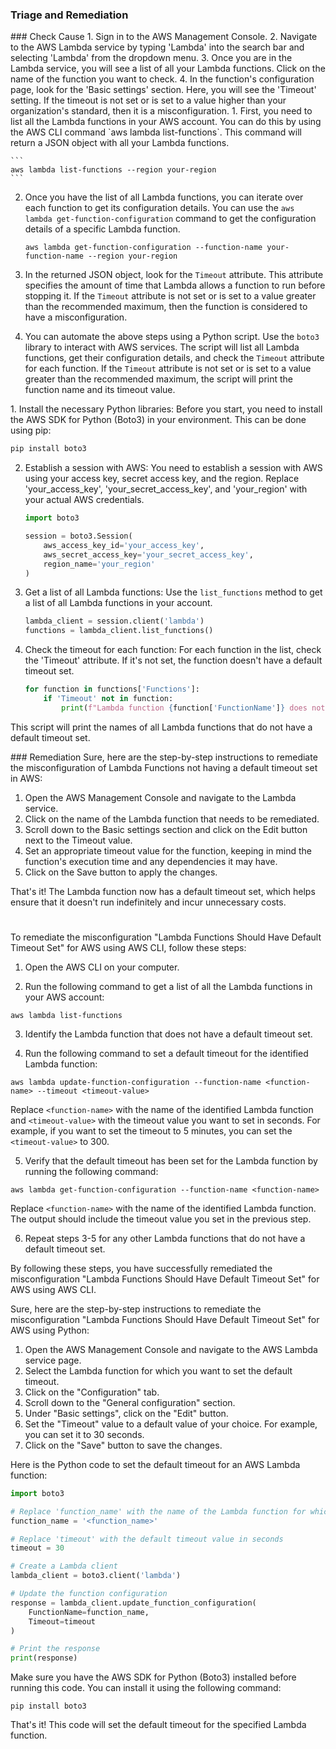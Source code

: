 
### Triage and Remediation
<Tabs>

<Tab title='Cause'>
### Check Cause
<AccordionGroup>
<Accordion title='Using Console' defaultOpen='true'>
1. Sign in to the AWS Management Console.
2. Navigate to the AWS Lambda service by typing 'Lambda' into the search bar and selecting 'Lambda' from the dropdown menu.
3. Once you are in the Lambda service, you will see a list of all your Lambda functions. Click on the name of the function you want to check.
4. In the function's configuration page, look for the 'Basic settings' section. Here, you will see the 'Timeout' setting. If the timeout is not set or is set to a value higher than your organization's standard, then it is a misconfiguration.
</Accordion>

<Accordion title='Using CLI'>
1. First, you need to list all the Lambda functions in your AWS account. You can do this by using the AWS CLI command `aws lambda list-functions`. This command will return a JSON object with all your Lambda functions.

    ```
    aws lambda list-functions --region your-region
    ```

2. Once you have the list of all Lambda functions, you can iterate over each function to get its configuration details. You can use the `aws lambda get-function-configuration` command to get the configuration details of a specific Lambda function.

    ```
    aws lambda get-function-configuration --function-name your-function-name --region your-region
    ```

3. In the returned JSON object, look for the `Timeout` attribute. This attribute specifies the amount of time that Lambda allows a function to run before stopping it. If the `Timeout` attribute is not set or is set to a value greater than the recommended maximum, then the function is considered to have a misconfiguration.

4. You can automate the above steps using a Python script. Use the `boto3` library to interact with AWS services. The script will list all Lambda functions, get their configuration details, and check the `Timeout` attribute for each function. If the `Timeout` attribute is not set or is set to a value greater than the recommended maximum, the script will print the function name and its timeout value.
</Accordion>

<Accordion title='Using Python'>
1. Install the necessary Python libraries: Before you start, you need to install the AWS SDK for Python (Boto3) in your environment. This can be done using pip:

   ```python
   pip install boto3
   ```

2. Establish a session with AWS: You need to establish a session with AWS using your access key, secret access key, and the region. Replace 'your_access_key', 'your_secret_access_key', and 'your_region' with your actual AWS credentials.

   ```python
   import boto3

   session = boto3.Session(
       aws_access_key_id='your_access_key',
       aws_secret_access_key='your_secret_access_key',
       region_name='your_region'
   )
   ```

3. Get a list of all Lambda functions: Use the `list_functions` method to get a list of all Lambda functions in your account.

   ```python
   lambda_client = session.client('lambda')
   functions = lambda_client.list_functions()
   ```

4. Check the timeout for each function: For each function in the list, check the 'Timeout' attribute. If it's not set, the function doesn't have a default timeout set.

   ```python
   for function in functions['Functions']:
       if 'Timeout' not in function:
           print(f"Lambda function {function['FunctionName']} does not have a default timeout set.")
   ```

This script will print the names of all Lambda functions that do not have a default timeout set.
</Accordion>

</AccordionGroup>
</Tab>
<Tab title='Remediation'>
### Remediation

<AccordionGroup>
<Accordion title='Using Console' defaultOpen='true'>
Sure, here are the step-by-step instructions to remediate the misconfiguration of Lambda Functions not having a default timeout set in AWS:

1. Open the AWS Management Console and navigate to the Lambda service.
2. Click on the name of the Lambda function that needs to be remediated.
3. Scroll down to the Basic settings section and click on the Edit button next to the Timeout value.
4. Set an appropriate timeout value for the function, keeping in mind the function's execution time and any dependencies it may have.
5. Click on the Save button to apply the changes.

That's it! The Lambda function now has a default timeout set, which helps ensure that it doesn't run indefinitely and incur unnecessary costs.

#
</Accordion>

<Accordion title='Using CLI'>
To remediate the misconfiguration "Lambda Functions Should Have Default Timeout Set" for AWS using AWS CLI, follow these steps:

1. Open the AWS CLI on your computer.

2. Run the following command to get a list of all the Lambda functions in your AWS account:

```
aws lambda list-functions
```

3. Identify the Lambda function that does not have a default timeout set.

4. Run the following command to set a default timeout for the identified Lambda function:

```
aws lambda update-function-configuration --function-name <function-name> --timeout <timeout-value>
```

Replace `<function-name>` with the name of the identified Lambda function and `<timeout-value>` with the timeout value you want to set in seconds. For example, if you want to set the timeout to 5 minutes, you can set the `<timeout-value>` to 300.

5. Verify that the default timeout has been set for the Lambda function by running the following command:

```
aws lambda get-function-configuration --function-name <function-name>
```

Replace `<function-name>` with the name of the identified Lambda function. The output should include the timeout value you set in the previous step.

6. Repeat steps 3-5 for any other Lambda functions that do not have a default timeout set.

By following these steps, you have successfully remediated the misconfiguration "Lambda Functions Should Have Default Timeout Set" for AWS using AWS CLI.
</Accordion>

<Accordion title='Using Python'>
Sure, here are the step-by-step instructions to remediate the misconfiguration "Lambda Functions Should Have Default Timeout Set" for AWS using Python:

1. Open the AWS Management Console and navigate to the AWS Lambda service page.
2. Select the Lambda function for which you want to set the default timeout.
3. Click on the "Configuration" tab.
4. Scroll down to the "General configuration" section.
5. Under "Basic settings", click on the "Edit" button.
6. Set the "Timeout" value to a default value of your choice. For example, you can set it to 30 seconds.
7. Click on the "Save" button to save the changes.

Here is the Python code to set the default timeout for an AWS Lambda function:

```python
import boto3

# Replace 'function_name' with the name of the Lambda function for which you want to set the default timeout
function_name = '<function_name>'

# Replace 'timeout' with the default timeout value in seconds
timeout = 30

# Create a Lambda client
lambda_client = boto3.client('lambda')

# Update the function configuration
response = lambda_client.update_function_configuration(
    FunctionName=function_name,
    Timeout=timeout
)

# Print the response
print(response)
```

Make sure you have the AWS SDK for Python (Boto3) installed before running this code. You can install it using the following command:

```
pip install boto3
```

That's it! This code will set the default timeout for the specified Lambda function.
</Accordion>

</AccordionGroup>
</Tab>
</Tabs>

